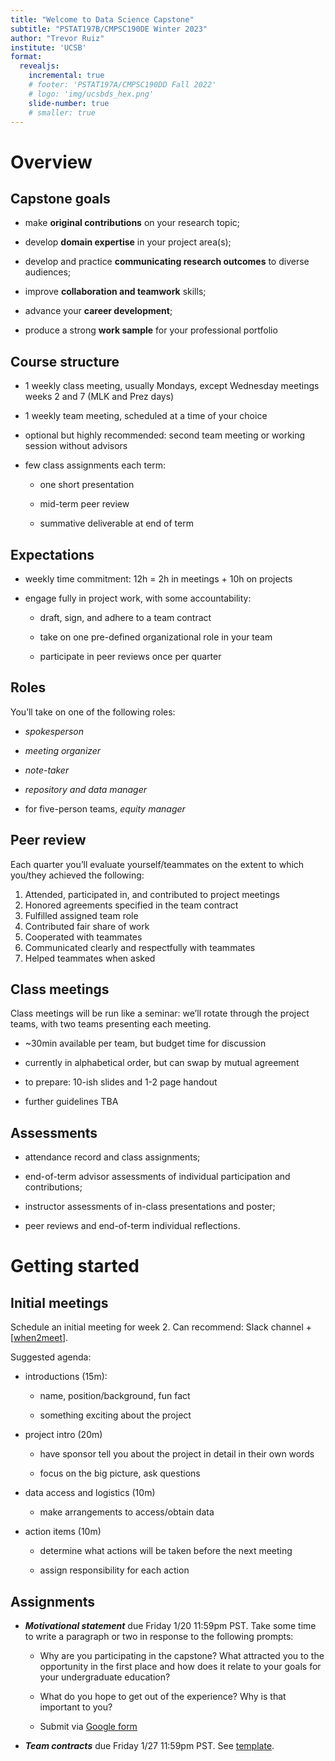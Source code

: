 ```yaml
---
title: "Welcome to Data Science Capstone"
subtitle: "PSTAT197B/CMPSC190DE Winter 2023"
author: "Trevor Ruiz"
institute: 'UCSB'
format: 
  revealjs:
    incremental: true
    # footer: 'PSTAT197A/CMPSC190DD Fall 2022'
    # logo: 'img/ucsbds_hex.png'
    slide-number: true
    # smaller: true
---
```


# Overview

## Capstone goals

-   make **original contributions** on your research topic;

-   develop **domain expertise** in your project area(s);

-   develop and practice **communicating research outcomes** to diverse audiences;

-   improve **collaboration and teamwork** skills;

-   advance your **career development**;

-   produce a strong **work sample** for your professional portfolio

## Course structure

-   1 weekly class meeting, usually Mondays, except Wednesday meetings weeks 2 and 7 (MLK and Prez days)

-   1 weekly team meeting, scheduled at a time of your choice

-   optional but highly recommended: second team meeting or working session without advisors

-   few class assignments each term:

    -   one short presentation

    -   mid-term peer review

    -   summative deliverable at end of term

## Expectations

-   weekly time commitment: 12h = 2h in meetings + 10h on projects

-   engage fully in project work, with some accountability:

    -   draft, sign, and adhere to a team contract

    -   take on one pre-defined organizational role in your team

    -   participate in peer reviews once per quarter

## Roles

You'll take on one of the following roles:

-   *spokesperson*

-   *meeting organizer*

-   *note-taker*

-   *repository and data manager*

-   for five-person teams, *equity manager*

## Peer review

Each quarter you'll evaluate yourself/teammates on the extent to which you/they achieved the following:

1.  Attended, participated in, and contributed to project meetings
2.  Honored agreements specified in the team contract
3.  Fulfilled assigned team role
4.  Contributed fair share of work
5.  Cooperated with teammates
6.  Communicated clearly and respectfully with teammates
7.  Helped teammates when asked

## Class meetings

Class meetings will be run like a seminar: we'll rotate through the project teams, with two teams presenting each meeting.

-   \~30min available per team, but budget time for discussion

-   currently in alphabetical order, but can swap by mutual agreement

-   to prepare: 10-ish slides and 1-2 page handout

-   further guidelines TBA

## Assessments

-   attendance record and class assignments;

-   end-of-term advisor assessments of individual participation and contributions;

-   instructor assessments of in-class presentations and poster;

-   peer reviews and end-of-term individual reflections.

# Getting started

## Initial meetings {.smaller}

Schedule an initial meeting for week 2. Can recommend: Slack channel + \[[when2meet](https://www.when2meet.com/)\].

Suggested agenda:

-   introductions (15m):

    -   name, position/background, fun fact

    -   something exciting about the project

-   project intro (20m)

    -   have sponsor tell you about the project in detail in their own words

    -   focus on the big picture, ask questions

-   data access and logistics (10m)

    -   make arrangements to access/obtain data

-   action items (10m)

    -   determine what actions will be taken before the next meeting

    -   assign responsibility for each action

## Assignments

-   ***Motivational statement*** due Friday 1/20 11:59pm PST. Take some time to write a paragraph or two in response to the following prompts:

    -   Why are you participating in the capstone? What attracted you to the opportunity in the first place and how does it relate to your goals for your undergraduate education?

    -   What do you hope to get out of the experience? Why is that important to you?

    -   Submit via [Google form](https://forms.gle/6MeNMfhxetzxBB7A9)

-   ***Team contracts*** due Friday 1/27 11:59pm PST. See [template](https://docs.google.com/document/d/1me0JBYSZ5HJrVfDvrjJZakm9wJEt4LUGNk6vBuji1b0/edit?usp=sharing).
